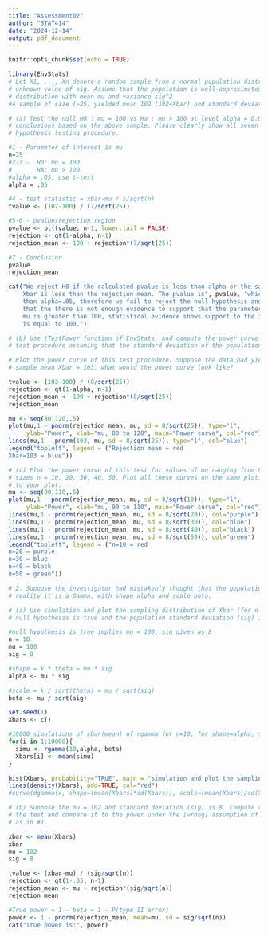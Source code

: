 ```yaml
---
title: "Assessment02"
author: "STAT414"
date: "2024-12-14"
output: pdf_document
---
```


```r
knitr::opts_chunk$set(echo = TRUE)
```

```r
library(EnvStats)
# Let X1, ..., Xn denote a random sample from a normal population distribution with an
# unknown value of sig. Assume that the population is well-approximated by a normal
# distribution with mean mu and variance sig^2
#A sample of size (=25) yielded mean 102 (102=Xbar) and standard deviation of 7 (s=7).

# (a) Test the null H0 : mu = 100 vs Ha : mu > 100 at level alpha = 0.05 and state your
# conclusions based on the above sample. Please clearly show all seven steps of the
# hypothesis testing procedure.

#1 - Parameter of interest is mu
n=25
#2-3 -  H0: mu = 100
#       HA: mu > 100
#alpha = .05, use t-test
alpha = .05

#4 - test statistic = xbar-mu / s/sqrt(n)
tvalue <- (102-100) / (7/sqrt(25))

#5-6 - pvalue/rejection region
pvalue <- pt(tvalue, n-1, lower.tail = FALSE)
rejection <- qt(1-alpha, n-1)
rejection_mean <- 100 + rejection*(7/sqrt(25))

#7 - Conclusion
pvalue
rejection_mean

cat("We reject H0 if the calculated pvalue is less than alpha or the sample mean
    Xbar is less than the rejection mean. The pvalue is", pvalue, "which is greater
    than alpha=.05, therefore we fail to reject the null hypothesis and conclude
    that the there is not enough evidence to support that the parameter of interest
    mu is greater than 100, statistical evidence shows support to the idea that mu
    is equal to 100.")

# (b) Use tTestPower function of EnvStats, and compute the power curve of the above
# test procedure assuming that the standard deviation of the population (sig is 8.

# Plot the power curve of this test procedure. Suppose the data had yielded a
# sample mean Xbar = 103, what would the power curve look like?

tvalue <- (103-100) / (8/sqrt(25))
rejection <- qt(1-alpha, n-1)
rejection_mean <- 100 + rejection*(8/sqrt(25))
rejection_mean

mu <- seq(80,120,.5)
plot(mu,1 - pnorm(rejection_mean, mu, sd = 8/sqrt(25)), type="l",
     ylab="Power", xlab="mu, 80 to 120", main="Power curve", col="red")
lines(mu,1 - pnorm(103, mu, sd = 8/sqrt(25)), type="l", col="blue")
legend("topleft", legend = ("Rejection mean = red
Xbar=103 = blue"))

# (c) Plot the power curve of this test for values of mu ranging from 90 to 110 for sample
# sizes n = 10, 20, 30, 40, 50. Plot all these curves on the same plot. Add a legend
# to your plot.
mu <- seq(90,110,.5)
plot(mu,1 - pnorm(rejection_mean, mu, sd = 8/sqrt(10)), type="l",
     ylab="Power", xlab="mu, 90 to 110", main="Power curve", col="red")
lines(mu,1 - pnorm(rejection_mean, mu, sd = 8/sqrt(20)), col="purple")
lines(mu,1 - pnorm(rejection_mean, mu, sd = 8/sqrt(30)), col="blue")
lines(mu,1 - pnorm(rejection_mean, mu, sd = 8/sqrt(40)), col="black")
lines(mu,1 - pnorm(rejection_mean, mu, sd = 8/sqrt(50)), col="green")
legend("topleft", legend = ("n=10 = red
n=20 = purple
n=30 = blue
n=40 = black
n=50 = green"))

# 2. Suppose the investigator had mistakenly thought that the population is Normal. In
# reality it is a Gamma, with shape alpha and scale beta.

# (a) Use simulation and plot the sampling distribution of Xbar (for n = 10) when the
# null hypothesis is true and the population standard deviation (sig) is 8.

#null hypothesis is true implies mu = 100, sig given as 8
n = 10
mu = 100
sig = 8

#shape = k * theta = mu * sig
alpha <- mu * sig 

#scale = k / sqrt(theta) = mu / sqrt(sig)
beta <- mu / sqrt(sig)

set.seed(1)
Xbars <- c()

#10000 simulations of xbar(mean) of rgamma for n=10, for shape=alpha, scale=beta
for(i in 1:10000){
  simu <- rgamma(10,alpha, beta)
  Xbars[i] <- mean(simu)
}

hist(Xbars, probability="TRUE", main = "simulation and plot the sampling distribution of Xbar (for n = 10)")
lines(density(Xbars), add=TRUE, col="red")
#curve(dgamma(x, shape=(mean(Xbars)*sd(Xbars)), scale=(mean(Xbars)/sd(Xbars))), add=TRUE, col="blue")

# (b) Suppose the mu = 102 and standard deviation (sig) is 8. Compute the true power of
# the test and compare it to the power under the [wrong] assumption of Normality
# as in #1.

xbar <- mean(Xbars)
xbar
mu = 102
sig = 8

tvalue <- (xbar-mu) / (sig/sqrt(n))
rejection <- qt(1-.05, n-1)
rejection_mean <- mu + rejection*(sig/sqrt(n))
rejection_mean

#True power = 1 - beta = 1 - P(type II error)
power <- 1 - pnorm(rejection_mean, mean=mu, sd = sig/sqrt(n))
cat("True power is:", power)

```


